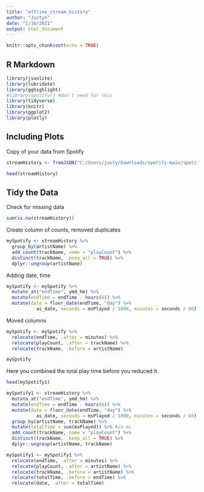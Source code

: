 ```yaml
---
title: "offline_stream_history"
author: "Justyn"
date: "2/16/2021"
output: html_document
---
```


```r
knitr::opts_chunk$set(echo = TRUE)
```

## R Markdown


```r
library(jsonlite)
library(lubridate)
library(gghighlight)
#library(spotifyr) #don't need for this
library(tidyverse)
library(knitr)
library(ggplot2)
library(plotly)
```

## Including Plots

Copy of your data from Spotify
```r
streamHistory <- fromJSON("C:/Users/justy/Downloads/spotify-main/spotify-main/StreamingHistory0.json", flatten = TRUE)

head(streamHistory)
```

## Tidy the Data

Check for missing data
```r
sum(is.na(streamHistory))
```


Create column of counts, removed duplicates
```r
mySpotify <- streamHistory %>%
  group_by(artistName) %>%
  add_count(trackName, name = "playCount") %>%
  distinct(trackName, .keep_all = TRUE) %>%
  dplyr::ungroup(artistName)
```


Adding date, time
```r
mySpotify <- mySpotify %>%
  mutate_at("endTime", ymd_hm) %>%
  mutate(endTime = endTime - hours(6)) %>%
  mutate(date = floor_date(endTime, "day") %>%
           as_date, seconds = msPlayed / 1000, minutes = seconds / 60)
```


Moved columns
```r
mySpotify <- mySpotify %>%
  relocate(endTime, .after = minutes) %>%
  relocate(playCount, .after = trackName) %>%
  relocate(trackName, .before = artistName)
```


```r
mySpotify
```



Here you combined the total play time before you reduced it.
```r
head(mySpotify1)

mySpotify1 <- streamHistory %>%
  mutate_at("endTime", ymd_hm) %>%
  mutate(endTime = endTime - hours(6)) %>%
  mutate(date = floor_date(endTime, "day") %>%
           as_date, seconds = msPlayed / 1000, minutes = seconds / 60) %>%
  group_by(artistName, trackName) %>%
  mutate(totalTime = sum(msPlayed)) %>% #in ms
  add_count(trackName, name = "playCount") %>%
  distinct(trackName, .keep_all = TRUE) %>%
  dplyr::ungroup(artistName, trackName)

```


```r
mySpotify1 <- mySpotify1 %>%
  relocate(endTime, .after = minutes) %>%
  relocate(playCount, .after = artistName) %>%
  relocate(trackName, .before = artistName) %>%
  relocate(totalTime, .before = endTime) %>%
  relocate(date, .after = totalTime)
```


